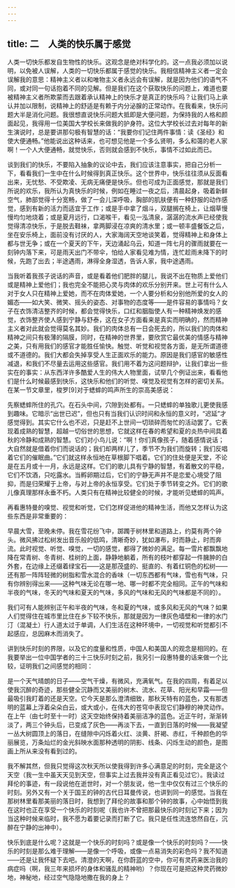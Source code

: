```yaml
---
---
---
```

title: 二　人类的快乐属于感觉
---




人类一切快乐都发自生物性的快乐。这观念是绝对科学化的。这一点我必须加以说明，以免被人误解，人类的一切快乐都属于感觉的快乐。我相信精神主义者一定会误解我的意思：精神主义者以和唯物主义者永远会有误解，就是因为他们的语气不同，或对同一句话抱着不同的见解。但是我们在这个获取快乐的问题上，难道也要被精神主义者所欺蒙而去跟着承认精神上的快乐才是真正的快乐吗？让我们马上承认并加以限制，说精神上的舒适是有赖于内分泌腺的正常动作。在我看来，快乐问题大半是消化问题。我很想直说快乐问题大抵即是大便问题，为保持我的人格和颜面起见，我得用一位美国大学校长来做我的护身符。这位大学校长过去对每年的新生演说时，总是要讲那句极有智慧的话：“我要你们记住两件事情：读《圣经》和使大便通畅。”他能说出这种话来，也可想见他是一个多么贤明，多么和蔼的老人家啊！一个人大便通畅，就觉快乐，否则就会感到不快乐，事情不过如此而已。

谈到我们的快乐，不要陷入抽象的议论中去，我们应该注意事实，把自己分析一下，看看我们一生中在什么时候得到真正快乐。这个世界中，快乐往往须从反面看出来，无忧愁、不受欺凌、无病无痛便是快乐。但也可成为正面感觉，那就是我们所说的欢乐，我所认为真快乐的时候，例如在睡过一夜之后，清晨起身，吸着新鲜空气，肺部觉得十分宽畅，做了一会儿深呼吸，胸部的肌肤便有一种舒服的动作感觉，感到有新的活力而适宜于工作；或是手中拿了烟斗，双腿搁在椅上，让烟草慢慢均匀地烧着；或是夏月远行，口渴喉干，看见一泓清泉，潺潺的流水声已经使我觉得清凉快乐，于是脱去鞋袜，拿两脚浸在凉爽的清水里；或一顿丰盛餐饭之后，坐在安乐椅上，面前没有讨厌的人，大家海阔天空地谈笑着，觉得精神上和身体上都与世无争；或在一个夏天的下午，天边涌起乌云，知道一阵七月的骤雨就要在一刻钟内落下来，可是雨天出门不带伞，怕给人家看见难为情，连忙趁雨未降下的时候，先跑了出去；半途遇雨，淋得全身湿透，告诉人家，我中途遇雨。

当我听着我孩子说话的声音，或是看着他们肥胖的腿儿，我说不出在物质上爱他们或是精神上爱他们；我也完全不能把心灵与肉体的欢乐分别开来。世上可有什么人对于女人只在精神上爱她，而不在肉体爱她，一个人要分析和分别他所爱的女人的媚态——如大笑、微笑、摇头的姿态、对事物的态度等——是件容易的事情吗？女子在衣饰清洁整齐的时候，都会觉得快乐，口红和胭脂使人有一种精神焕发的感觉，衣饰整齐使人感到宁静与舒泰，这在女子方面看来是真实而明确的，然而精神主义者对此就会觉得莫名其妙。我们的肉体总有一日会死去的，所以我们的肉体和精神之间只有极薄的隔膜，同时，在精神的世界里，要欣赏它最优美的情感与精神之美，只有用我们的感官才能胜任愉快。触觉、听觉和视觉各方面，是无所谓道德或不道德的。我们大都会失掉享受人生正面欢乐的能力。原因是我们感官的敏感性减退，和我们不尽量去运用这些感官。我们用不着为这问题辩护，让我们拿出一些实在的事实：从东西洋许多酷爱人生的伟大人物里面，试举几个例证出来，看看他们是什么时候最感到快乐，这快乐和他们的听觉、嗅觉及视觉有怎样的密切关系。在某一节文章里，梭罗[9]对于蟋蟀的鸣声所生的崇高美感说：

先察蟋蟀所住的孔穴。在石头中间，穴隙到处都有。一只蟋蟀的单独歌儿更使我感到趣味。它暗示“出世已迟”，但也只有当我们认识时间和永恒的意义时，“迟延”才感觉得到。其实它什么也不迟，只是赶不上世间一切琐碎而匆忙的活动罢了。它表现着成熟的智慧，超越一切俗世的思想，它就这样在春的希望和夏的炎热中间具着秋的冷静和成熟的智慧。它们对小鸟儿说：“啊！你们真像孩子，随着感情说话；大自然就是借着你们而说话的；我们却两样儿了，季节不为我们而旋转；我们反唱着它们的催眠曲。”它们就这样永恒地在草根脚下唱着。它们的住处便是天堂，不论是在五月或十一月，永远是这样。它们的歌儿具有宁静的智慧，有着散文的平稳，它们不饮酒，只吃露水。当孵卵期过后，它们的宁静无声并不是恋爱心境受了阻抑，而是归荣耀于上帝，与对上帝的永恒享受。它们处于季节转变之外。它们的歌儿像真理那样永垂不朽。人类只有在精神比较健全的时候，才能听见蟋蟀的鸣声。

再看惠特曼的嗅觉、视觉和听觉，它们怎样促进他的精神生活，而他又怎样认为这些东西是非常重要的：

早晨大雪，至晚未停。我在雪花纷飞中，踯躅于树林里和道路上，约莫有两个钟头。微风拂过松树发出音乐般的低鸣，清晰奇妙，犹如瀑布，时而静止，时而奔流。此时视觉、听觉、嗅觉，一切的感觉，都得了微妙的满足。每一雪片都飘飘地降在常青树、冬青树、桂树的上面，静静地躺着，所有的枝叶都穿起一件臃肿的白外套，在边缘上还缀着绿宝石——这是那茂盛的、挺直的、有着红铜色的松树——还有那一阵阵轻微的树脂和雪水混合的香味（一切东西都有气味，雪也有气味，只有你辨别得出来——这种气味无论在哪一地、哪一时都不完全相同。正午的气味和半夜的气味，冬天的气味和夏天的气味，多风的气味和无风的气味都是不同的）。

我们可有人能辨别正午和半夜的气味，冬和夏的气味，或多风和无风的气味？如果人们觉得住在城市里比住在乡下较不快乐，那就是因为一律灰色墙壁和一律的水门汀（混凝土）行人道太过于单调，人们生活在这种环境中，一切视觉和听觉都引不起感应，总因麻木而消失了。

讲到快乐时刻的界限，以及它的度量和性质，中国人和美国人的观念是相同的。在我要举出一位中国学者的三十三快乐时刻之前，我另引一段惠特曼的话来做一个比较，证明我们之间感觉的相同：

是一个天气晴朗的日子——空气干燥，有微风，充满氧气。在我的四周，有着足以使我沉醉的奇迹，那些健全沉静而又美丽的树木、流水、花草、阳光和早霜——但最吸引我盯着的还是天空。它今天是那么澄清细致，那秋天特有的蓝色，又有那透明的蓝幕上浮着朵朵白云，或大或小，在伟大的苍穹中表现它们静穆的神灵动作。在上午（由七时至十一时）这天空始终保持着美丽洁净的蓝色。近正午时，渐渐转淡了，两三个钟头后，已变成了灰色——再淡下去，一直到日落的时候——我凝望一丛大树圆顶上的落日，在缝隙中闪烁着火红、淡黄、肝褐、赤红，千种颜色的华丽展览，万条灿烂的金光斜映水面那种透明的阴影、线条、闪烁生动的颜色，是图画上所从来没有看到过的。

我不解其然，但我只觉得这次秋天所以使我得到许多心满意足的时刻，完全是这个天空（我一生中虽天天见到天空，但事实上过去我并没有真正看见过它）。我读过拜伦的事迹，有一段说他在逝世时，对一个朋友说，他一生中仅仅有过三个快乐的时刻。另外又有一个关于国王的钟的古代日耳曼传说，也讲到同一的感觉。当我在那树林里看那美丽的落日时，我想到了拜伦的故事和那个钟的故事，心中始悟到我在这时也正在享受一个快乐的时刻呢（我也许不曾把那最快乐的时刻记下来；因为当这种时候来临时，我不愿为着要记录而打断了它。我只是任性流连悠然自在，沉醉在宁静的出神中）。

快乐到底是什么呢？这就是一个快乐的时刻吗？或是像一个快乐的时刻吗？——快乐的时刻是那么难于理解——是像一个呼吸，或像一点易消失的彩色吗？我不知道——还是让我怀疑下去吧。清澄的天啊，在你蔚蓝的空中，你可有灵药来医治我的病症吗（啊，我三年来损坏的身体和骚乱的精神哟）？你现在可是把这种灵药微妙地，神秘地，经过空气隐隐地撒在我的身上？